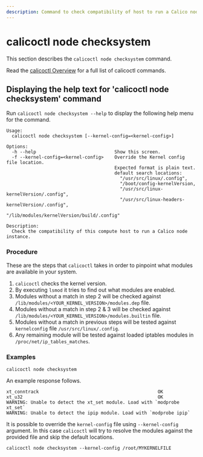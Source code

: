 ```yaml
---
description: Command to check compatibility of host to run a Calico node instance.
---
```


# calicoctl node checksystem

This section describes the `calicoctl node checksystem` command.

Read the [calicoctl Overview](../overview.mdx)
for a full list of calicoctl commands.

## Displaying the help text for 'calicoctl node checksystem' command

Run `calicoctl node checksystem --help` to display the following help menu for the
command.

```
Usage:
  calicoctl node checksystem [--kernel-config=<kernel-config>]

Options:
  -h --help                             Show this screen.
  -f --kernel-config=<kernel-config>    Override the Kernel config file location.
                                        Expected format is plain text.
                                        default search locations:
                                          "/usr/src/linux/.config",
                                          "/boot/config-kernelVersion,
                                          "/usr/src/linux-kernelVersion/.config",
                                          "/usr/src/linux-headers-kernelVersion/.config",
                                          "/lib/modules/kernelVersion/build/.config"

Description:
  Check the compatibility of this compute host to run a Calico node instance.
```

### Procedure

These are the steps that `calicoctl` takes in order to pinpoint what modules are available in your system.

1. `calicoctl` checks the kernel version.
2. By executing `lsmod` it tries to find out what modules are enabled.
3. Modules without a match in step 2 will be checked against `/lib/modules/<YOUR_KERNEL_VERSION>/modules.dep` file.
4. Modules without a match in step 2 & 3 will be checked against `/lib/modules/<YOUR_KERNEL_VERSION>/modules.builtin` file.
5. Modules without a match in previous steps will be tested against `kernelconfig` file `/usr/src/linux/.config`.
6. Any remaining module will be tested against loaded iptables modules in `/proc/net/ip_tables_matches`.

### Examples

```batch
calicoctl node checksystem
```

An example response follows.

```
xt_conntrack                                            OK
xt_u32                                                  OK
WARNING: Unable to detect the xt_set module. Load with `modprobe xt_set`
WARNING: Unable to detect the ipip module. Load with `modprobe ipip`
```

It is possible to override the `kernel-config` file using `--kernel-config` argument. In this case `calicoctl` will try to resolve the modules against the provided file and skip the default locations.

```batch
calicoctl node checksystem --kernel-config /root/MYKERNELFILE
```
